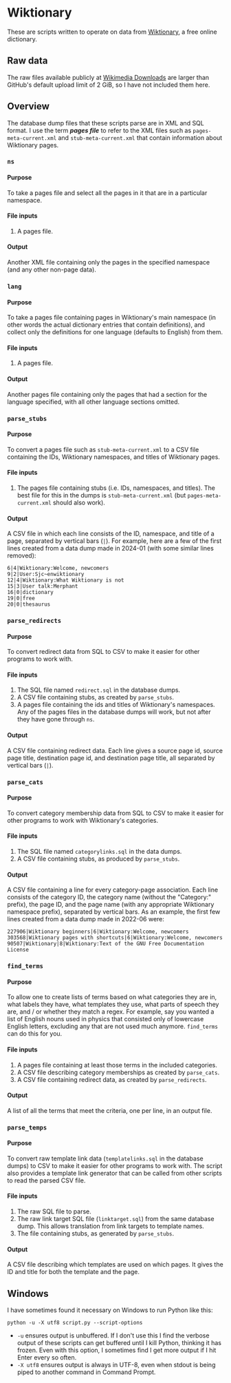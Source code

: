 <span id="wiktionary"></span>
= Wiktionary =

These are scripts written to operate on data from [https://en.wiktionary.org/wiki/Wiktionary:Main_Page Wiktionary], a free online dictionary.

<span id="raw-data"></span>
== Raw data ==

The raw files available publicly at [https://dumps.wikimedia.org/ Wikimedia Downloads] are larger than GitHub's default upload limit of 2 GiB, so I have not included them here.

<span id="overview"></span>
== Overview ==

The database dump files that these scripts parse are in XML and SQL format. I use the term '''''pages file''''' to refer to the XML files such as <code>pages-meta-current.xml</code> and <code>stub-meta-current.xml</code> that contain information about Wiktionary pages.

=== <code>ns</code> ===

<span id="purpose"></span>
==== Purpose ====

To take a pages file and select all the pages in it that are in a particular namespace.

<span id="file-inputs"></span>
==== File inputs ====

# A pages file.

<span id="output"></span>
==== Output ====

Another XML file containing only the pages in the specified namespace (and any other non-page data).

=== <code>lang</code> ===

<span id="purpose-1"></span>
==== Purpose ====

To take a pages file containing pages in Wiktionary's main namespace (in other words the actual dictionary entries that contain definitions), and collect only the definitions for one language (defaults to English) from them.

<span id="file-inputs-1"></span>
==== File inputs ====

# A pages file.

<span id="output-1"></span>
==== Output ====

Another pages file containing only the pages that had a section for the language specified, with all other language sections omitted.

=== <code>parse_stubs</code> ===

<span id="purpose-2"></span>
==== Purpose ====

To convert a pages file such as <code>stub-meta-current.xml</code> to a CSV file containing the IDs, Wiktionary namespaces, and titles of Wiktionary pages.

<span id="file-inputs-2"></span>
==== File inputs ====

# The pages file containing stubs (i.e. IDs, namespaces, and titles). The best file for this in the dumps is <code>stub-meta-current.xml</code> (but <code>pages-meta-current.xml</code> should also work).

<span id="output-2"></span>
==== Output ====

A CSV file in which each line consists of the ID, namespace, and title of a page, separated by vertical bars (<code>|</code>). For example, here are a few of the first lines created from a data dump made in 2024-01 (with some similar lines removed):

<pre class="csv">6|4|Wiktionary:Welcome, newcomers
9|2|User:Sjc~enwiktionary
12|4|Wiktionary:What Wiktionary is not
15|3|User talk:Merphant
16|0|dictionary
19|0|free
20|0|thesaurus</pre>
=== <code>parse_redirects</code> ===

<span id="purpose-3"></span>
==== Purpose ====

To convert redirect data from SQL to CSV to make it easier for other programs to work with.

<span id="file-inputs-3"></span>
==== File inputs ====

# The SQL file named <code>redirect.sql</code> in the database dumps.
# A CSV file containing stubs, as created by <code>parse_stubs</code>.
# A pages file containing the ids and titles of Wiktionary's namespaces. Any of the pages files in the database dumps will work, but not after they have gone through <code>ns</code>.

<span id="output-3"></span>
==== Output ====

A CSV file containing redirect data. Each line gives a source page id, source page title, destination page id, and destination page title, all separated by vertical bars (<code>|</code>).

=== <code>parse_cats</code> ===

<span id="purpose-4"></span>
==== Purpose ====

To convert category membership data from SQL to CSV to make it easier for other programs to work with Wiktionary's categories.

<span id="file-inputs-4"></span>
==== File inputs ====

# The SQL file named <code>categorylinks.sql</code> in the data dumps.
# A CSV file containing stubs, as produced by <code>parse_stubs</code>.

<span id="output-4"></span>
==== Output ====

A CSV file containing a line for every category-page association. Each line consists of the category ID, the category name (without the &quot;Category:&quot; prefix), the page ID, and the page name (with any appropriate Wiktionary namespace prefix), separated by vertical bars. As an example, the first few lines created from a data dump made in 2022-06 were:

<pre class="csv">227906|Wiktionary beginners|6|Wiktionary:Welcome, newcomers
303568|Wiktionary pages with shortcuts|6|Wiktionary:Welcome, newcomers
90507|Wiktionary|8|Wiktionary:Text of the GNU Free Documentation License</pre>
=== <code>find_terms</code> ===

<span id="purpose-5"></span>
==== Purpose ====

To allow one to create lists of terms based on what categories they are in, what labels they have, what templates they use, what parts of speech they are, and / or whether they match a regex. For example, say you wanted a list of English nouns used in physics that consisted only of lowercase English letters, excluding any that are not used much anymore. <code>find_terms</code> can do this for you.

<span id="file-inputs-5"></span>
==== File inputs ====

# A pages file containing at least those terms in the included categories.
# A CSV file describing category memberships as created by <code>parse_cats</code>.
# A CSV file containing redirect data, as created by <code>parse_redirects</code>.

<span id="output-5"></span>
==== Output ====

A list of all the terms that meet the criteria, one per line, in an output file.

=== <code>parse_temps</code> ===

<span id="purpose-6"></span>
==== Purpose ====

To convert raw template link data (<code>templatelinks.sql</code> in the database dumps) to CSV to make it easier for other programs to work with. The script also provides a template link generator that can be called from other scripts to read the parsed CSV file.

<span id="file-inputs-6"></span>
==== File inputs ====

# The raw SQL file to parse.
# The raw link target SQL file (<code>linktarget.sql</code>) from the same database dump. This allows translation from link targets to template names.
# The file containing stubs, as generated by <code>parse_stubs</code>.

<span id="output-6"></span>
==== Output ====

A CSV file describing which templates are used on which pages. It gives the ID and title for both the template and the page.

<span id="windows"></span>
== Windows ==

I have sometimes found it necessary on Windows to run Python like this:

<code>python -u -X utf8 script.py --script-options</code>

* <code>-u</code> ensures output is unbuffered. If I don't use this I find the verbose output of these scripts can get buffered until I kill Python, thinking it has frozen. Even with this option, I sometimes find I get more output if I hit Enter every so often.
* <code>-X utf8</code> ensures output is always in UTF-8, even when stdout is being piped to another command in Command Prompt.
